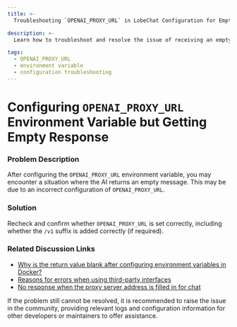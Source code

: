 ```yaml
---
title: >-
  Troubleshooting `OPENAI_PROXY_URL` in LobeChat Configuration for Empty Response

description: >-
  Learn how to troubleshoot and resolve the issue of receiving an empty response after configuring the LobeChat `OPENAI_PROXY_URL` environment variable.

tags:
  - OPENAI_PROXY_URL
  - environment variable
  - configuration troubleshooting
---
```


# Configuring `OPENAI_PROXY_URL` Environment Variable but Getting Empty Response

### Problem Description

After configuring the `OPENAI_PROXY_URL` environment variable, you may encounter a situation where the AI returns an empty message. This may be due to an incorrect configuration of `OPENAI_PROXY_URL`.

### Solution

Recheck and confirm whether `OPENAI_PROXY_URL` is set correctly, including whether the `/v1` suffix is added correctly (if required).

### Related Discussion Links

- [Why is the return value blank after configuring environment variables in Docker?](https://github.com/lobehub/lobe-chat/discussions/623)
- [Reasons for errors when using third-party interfaces](https://github.com/lobehub/lobe-chat/discussions/734)
- [No response when the proxy server address is filled in for chat](https://github.com/lobehub/lobe-chat/discussions/1065)

If the problem still cannot be resolved, it is recommended to raise the issue in the community, providing relevant logs and configuration information for other developers or maintainers to offer assistance.
